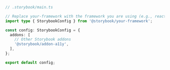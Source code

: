 ```ts
// .storybook/main.ts

// Replace your-framework with the framework you are using (e.g., react-webpack5, vue3-vite)
import type { StorybookConfig } from '@storybook/your-framework';

const config: StorybookConfig = {
  addons: [
    // Other Storybook addons
    '@storybook/addon-a11y',
  ],
};

export default config;
```
